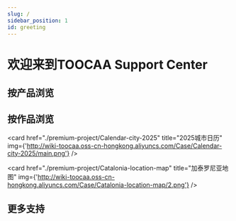 ```yaml
---
slug: /
sidebar_position: 1
id: greeting
---
```


# 欢迎来到TOOCAA Support Center

## 按产品浏览

<cardbox>
  <card
    href="./toocaa-l2/Meet-TOOCAA-L2"
    title="TOOCAA L2"
    img={'http://wiki-toocaa.oss-cn-hongkong.aliyuncs.com/Image6.png'}
  />

<card
  href="./toocaa-l2/TOOCAA-L2-Accessories/toocaa-l2-5-in-1-rotary-for-l2"
  title="5-1旋转配件"
  img="http://wiki-toocaa.oss-cn-hongkong.aliyuncs.com/%E5%AE%A3%E4%BC%A0%E5%9B%BE/51.png"
/>


<card
  href="./toocaa-l2/TOOCAA-L2-Accessories/Laser-Module/"
  title="激光模块"
  img="http://wiki-toocaa.oss-cn-hongkong.aliyuncs.com/%E5%AE%A3%E4%BC%A0%E5%9B%BE/lasermodule.png"
/>

<card
  href="./toocaa-l2/TOOCAA-L2-Accessories/smart-camera"
  title="智能摄像头"
  img="http://wiki-toocaa.oss-cn-hongkong.aliyuncs.com/%E5%AE%A3%E4%BC%A0%E5%9B%BE/sc.png"
/>

<card
  href="./toocaa-l2/TOOCAA-L2-Accessories/Smoke-Purifier"
  title="烟雾净化器"
  img="http://wiki-toocaa.oss-cn-hongkong.aliyuncs.com/%E5%AE%A3%E4%BC%A0%E5%9B%BE/pp.png"
/>

</cardbox>

## 按作品浏览

<cardbox>
  <card
    href="./premium-project/valentine-day-rose" 
    title="情人节玫瑰"
    img={'http://wiki-toocaa.oss-cn-hongkong.aliyuncs.com/Case/Valentine-Day-Rose/Main1.png'}
  />

  <card
    href="./premium-project/Calendar-city-2025" 
    title="2025城市日历"
    img={'http://wiki-toocaa.oss-cn-hongkong.aliyuncs.com/Case/Calendar-city-2025/main.png'}
  />

  <card
    href="./premium-project/Catalonia-location-map" 
    title="加泰罗尼亚地图"
    img={'http://wiki-toocaa.oss-cn-hongkong.aliyuncs.com/Case/Catalonia-location-map/2.png'}
  />

</cardbox>

## 更多支持

<cardbox>
  <card
    href="./toocaa-l2/faqs"
    title="常见问题"
    img={'http://wiki-toocaa.oss-cn-hongkong.aliyuncs.com/%E6%97%8B%E8%BD%AC%E9%85%8D%E4%BB%B6/QA.png'}
  />

</cardbox>
